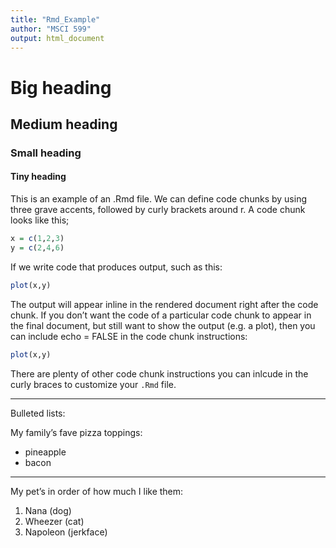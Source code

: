 ```yaml
---
title: "Rmd_Example"
author: "MSCI 599"
output: html_document
---
```


# Big heading
## Medium heading
### Small heading
#### Tiny heading

This is an example of an .Rmd file. We can define code chunks by using three grave accents, followed by curly brackets around r. A code chunk looks like this;

```r
x = c(1,2,3)
y = c(2,4,6)
```

If we write code that produces output, such as this:

```r
plot(x,y)
```

The output will appear inline in the rendered document right after the code chunk. If you don’t want the code of a particular code chunk to appear in the final document, but still want to show the output (e.g. a plot), then you can include echo = FALSE in the code chunk instructions:

```r
plot(x,y)
```

There are plenty of other code chunk instructions you can inlcude in the curly braces to customize your `.Rmd` file. 

***

Bulleted lists:

My family's fave pizza toppings:

- pineapple
- bacon

***

My pet's in order of how much I like them:

1. Nana (dog)
2. Wheezer (cat)
3. Napoleon (jerkface)
